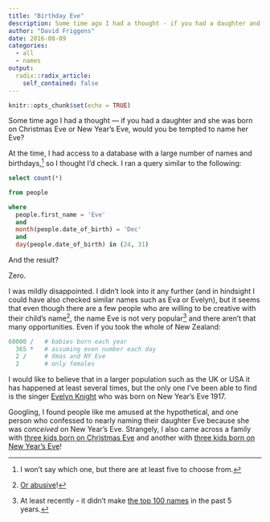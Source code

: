 ```yaml
---
title: "Birthday Eve"
description: Some time ago I had a thought - if you had a daughter and she was born on Christmas Eve or New Year's Eve, would you be tempted to name her Eve?
author: "David Friggens"
date: 2016-08-09
categories:
  - all
  - names
output:
  radix::radix_article:
    self_contained: false
---
```


```r
knitr::opts_chunk$set(echo = TRUE)
```
Some time ago I had a thought --- if you had a daughter and she was born on Christmas Eve or New Year's Eve, would you be tempted to name her Eve?

At the time, I had access to a database with a large number of names and birthdays,^[I won't say
which one, but there are at least five to choose from.]
so I thought I'd check. I ran a query similar to the following:

```sql
select count(*)

from people

where
  people.first_name = 'Eve'
  and
  month(people.date_of_birth) = 'Dec'
  and
  day(people.date_of_birth) in (24, 31)
```

And the result?

Zero.

I was mildly disappointed. I didn't look into it any further (and in hindsight I could have also
checked similar names such as Eva or Evelyn), but it seems that even though there are a few
people who are willing to be creative with their child's name^[[Or abusive](http://mentalfloss.com/article/68768/22-outlawed-baby-names-around-world)!], the name Eve is not very popular^[At least recently - it
didn't make [the top 100 names](https://www.dia.govt.nz/diawebsite.nsf/wpg_URL/Services-Births-Deaths-and-Marriages-Most-Popular-Male-and-Female-First-Names?OpenDocument) in the past 5 years.]
and there aren't that many opportunities. Even if you took the whole of New Zealand:

```r
60000 /   # babies born each year
  365 *   # assuming even number each day
  2 /     # Xmas and NY Eve
  2       # only females
```

I would like to believe that in a larger population such as the UK or USA it has happened at least
several times, but the only one I've been able to find is the singer
[Evelyn Knight](https://en.wikipedia.org/wiki/Evelyn_Knight_(singer)) who was born on New Year's Eve 1917.

Googling, I found people like me amused at the hypothetical, and one person who confessed to nearly naming
their daughter Eve because she was _conceived_ on New Year's Eve.
Strangely, I also came across a family with
[three kids born on Christmas Eve](http://www.huffingtonpost.co.uk/2014/12/26/mum-has-three-children-all-born-on-christmas-eve_n_7318368.html)
and another with
[three kids born on New Year's Eve](http://www.thelocal.es/20160112/the-spanish-woman-who-always-gave-birth-on-new-years-eve)!

